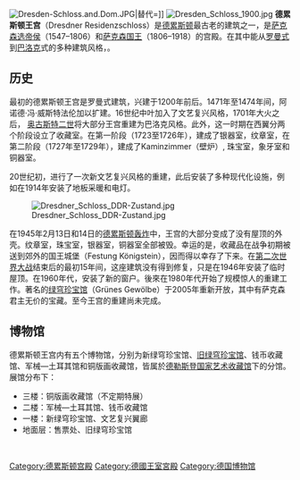 [[File:Dresden-Schloss.and.Dom.JPG|thumb]]|替代=]]
[[File:Dresden_Schloss_1900.jpg|thumb]]
'''德累斯顿王宫'''（Dresdner Residenzschloss）是[[德累斯顿|德累斯顿]]最古老的建筑之一，是[[萨克森|萨克森]][[选帝侯|选帝侯]]（1547–1806）和[[萨克森国王|萨克森国王]]（1806–1918）的宫殿。在其中能从[[罗曼式建筑|罗曼式]]到[[巴洛克|巴洛克]]式的多种建筑风格，。

== 历史 ==
最初的德累斯顿王宫是罗曼式建筑，兴建于1200年前后。1471年至1474年间，阿诺德·冯·威斯特法伦加以扩建。16世纪中叶加入了文艺复兴风格，1701年大火之后， [[奥古斯特二世_(波兰)|奥古斯特二世]]将大部分王宫重建为巴洛克风格。此外，这一时期在西翼分两个阶段设立了收藏室。在第一阶段（1723至1726年），建成了银器室，纹章室，在第二阶段（1727年至1729年），建成了Kaminzimmer（壁炉）, 珠宝室，象牙室和铜器室。

20世纪初，进行了一次新文艺复兴风格的重建，此后安装了多种现代化设施，例如在1914年安装了地板采暖和电灯。 

[[File:Dresdner_Schloss_DDR-Zustand.jpg|thumb]]

在1945年2月13日和14日的[[德累斯顿轰炸|德累斯顿轰炸]]中，王宫的大部分变成了没有屋顶的外壳。纹章室，珠宝室，银器室，铜器室全部被毁。幸运的是，收藏品在战争初期被送到郊外的国王城堡（Festung Königstein），因而得以幸存了下来。在[[第二次世界大战|第二次世界大战]]结束后的最初15年间，这座建筑没有得到修复，只是在1946年安装了临时屋顶。在1960年代，安装了新的窗户。後來在1980年代开始了规模惊人的重建工作。著名的[[绿穹珍宝馆|绿穹珍宝馆]]（Grünes Gewölbe）于2005年重新开放，其中有萨克森君主无价的宝藏。至今王宫的重建尚未完成。

== 博物馆 ==
德累斯顿王宫内有五个博物馆，分别为新绿穹珍宝馆、[[绿穹珍宝馆|旧绿穹珍宝馆]]、钱币收藏馆、军械—土耳其馆和铜版画收藏馆，皆属於[[德累斯顿国家艺术收藏馆|德勒斯登国家艺术收藏馆]]下的分馆。展馆分布下：

* 三楼：铜版画收藏馆（不定期特展）
* 二楼：军械—土耳其馆、钱币收藏馆
* 一楼：新绿穹珍宝馆、文艺复兴翼廊
* 地面层：售票处、旧绿穹珍宝馆
{{Commons|Residenzschloss Dresden}}

<br />

[[Category:德累斯顿宫殿|Category:德累斯顿宫殿]]
[[Category:德國王室宮殿|Category:德國王室宮殿]]
[[Category:德国博物馆|Category:德国博物馆]]